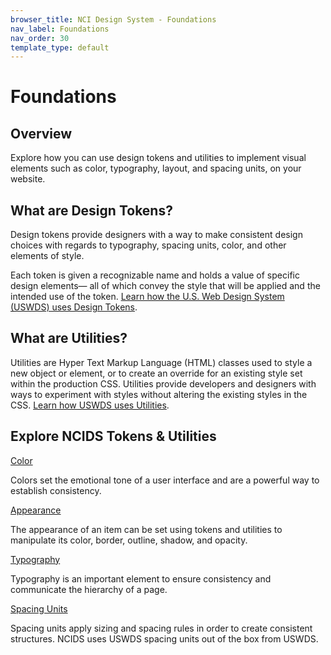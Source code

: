 ```yaml
---
browser_title: NCI Design System - Foundations
nav_label: Foundations
nav_order: 30
template_type: default
---
```


# Foundations

## Overview

Explore how you can use design tokens and utilities to implement visual elements such as color, typography, layout, and spacing units, on your website.

## What are Design Tokens?

Design tokens provide designers with a way to make consistent design choices with regards to typography, spacing units, color, and other elements of style.

Each token is given a recognizable name and holds a value of specific design elements— all of which convey the style that will be applied and the intended use of the token. [Learn how the U.S. Web Design System (USWDS) uses Design Tokens](https://designsystem.digital.gov/design-tokens/).

## What are Utilities?

Utilities are Hyper Text Markup Language (HTML) classes used to style a new object or element, or to create an override for an existing style set within the production CSS. Utilities provide developers and designers with ways to experiment with styles without altering the existing styles in the CSS. [Learn how USWDS uses Utilities](https://designsystem.digital.gov/utilities/?).

## Explore NCIDS Tokens &amp; Utilities

<a href="./color" className="header-styled-link">
	Color
</a>

Colors set the emotional tone of a user interface and are a powerful way to establish consistency.

<a href="./appearance" className="header-styled-link">
	Appearance
</a>

The appearance of an item can be set using tokens and utilities to manipulate its color, border, outline, shadow, and opacity.

<a href="./typography" className="header-styled-link">
	Typography
</a>

Typography is an important element to ensure consistency and communicate the hierarchy of a page.

<a href="./typography" className="header-styled-link">
	Spacing Units
</a>

Spacing units apply sizing and spacing rules in order to create consistent structures. NCIDS uses USWDS spacing units out of the box from USWDS.
